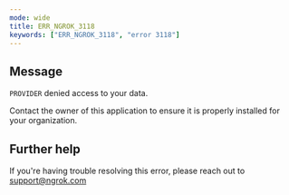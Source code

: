 ```yaml
---
mode: wide
title: ERR_NGROK_3118
keywords: ["ERR_NGROK_3118", "error 3118"]
---
```


## Message

`PROVIDER` denied access to your data.

Contact the owner of this application to ensure it is properly installed for your organization.

## Further help

If you're having trouble resolving this error, please reach out to [support@ngrok.com](mailto:support@ngrok.com?subject=Help%20with%20ERR_NGROK_3118)
